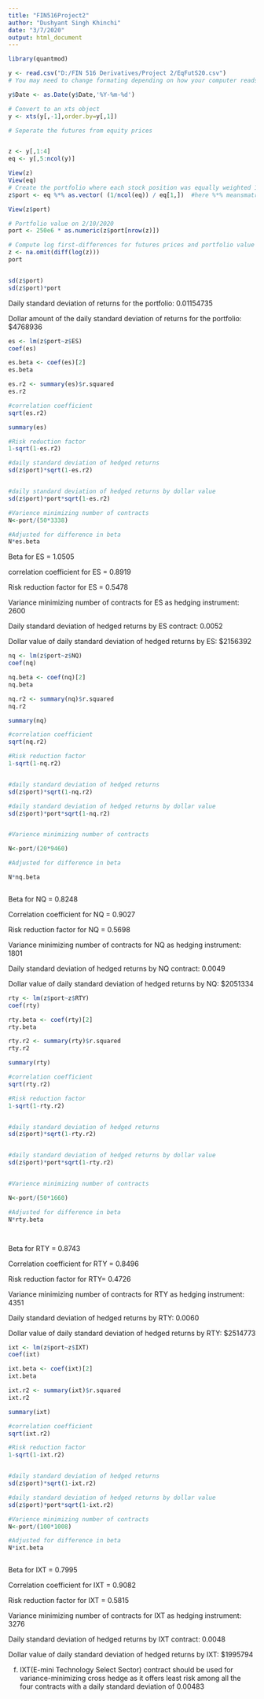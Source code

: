 ---
title: "FIN516Project2"
author: "Dushyant Singh Khinchi"
date: "3/7/2020"
output: html_document
---

```{r}

library(quantmod)

y <- read.csv("D:/FIN 516 Derivatives/Project 2/EqFutS20.csv")
# You may need to change formating depending on how your computer reads the date

y$Date <- as.Date(y$Date,'%Y-%m-%d')

# Convert to an xts object
y <- xts(y[,-1],order.by=y[,1])

# Seperate the futures from equity prices


z <- y[,1:4]
eq <- y[,5:ncol(y)]

View(z)
View(eq)
# Create the portfolio where each stock position was equally weighted 1/4/2018
z$port <- eq %*% as.vector( (1/ncol(eq)) / eq[1,])  #here %*% meansmatrix multiplication

View(z$port)

# Portfolio value on 2/10/2020
port <- 250e6 * as.numeric(z$port[nrow(z)])

# Compute log first-differences for futures prices and portfolio value
z <- na.omit(diff(log(z)))
port


sd(z$port)
sd(z$port)*port


```

 Daily standard deviation of returns for the portfolio: 0.01154735
 
 Dollar amount of the daily standard deviation of returns for the portfolio: $4768936
 
 
```{r}
es <- lm(z$port~z$ES)
coef(es)

es.beta <- coef(es)[2]
es.beta

es.r2 <- summary(es)$r.squared
es.r2

#correlation coefficient
sqrt(es.r2)

summary(es)

#Risk reduction factor
1-sqrt(1-es.r2)

#daily standard deviation of hedged returns
sd(z$port)*sqrt(1-es.r2)


#daily standard deviation of hedged returns by dollar value
sd(z$port)*port*sqrt(1-es.r2)

#Varience minimizing number of contracts
N<-port/(50*3338)

#Adjusted for difference in beta
N*es.beta

```
Beta for ES = 1.0505

correlation coefficient for ES = 0.8919

Risk reduction factor for ES = 0.5478

Variance minimizing number of contracts for ES as hedging instrument: 2600

Daily standard deviation of hedged returns by ES contract: 0.0052

Dollar value of daily standard deviation of hedged returns by ES:  $2156392

```{r}
nq <- lm(z$port~z$NQ)
coef(nq)

nq.beta <- coef(nq)[2]
nq.beta

nq.r2 <- summary(nq)$r.squared
nq.r2

summary(nq)

#correlation coefficient
sqrt(nq.r2)

#Risk reduction factor
1-sqrt(1-nq.r2)


#daily standard deviation of hedged returns
sd(z$port)*sqrt(1-nq.r2)

#daily standard deviation of hedged returns by dollar value
sd(z$port)*port*sqrt(1-nq.r2)


#Varience minimizing number of contracts

N<-port/(20*9460)

#Adjusted for difference in beta

N*nq.beta



```
Beta for NQ = 0.8248

Correlation coefficient for NQ = 0.9027

Risk reduction factor for NQ =  0.5698

Variance minimizing number of contracts for NQ as hedging instrument: 1801

Daily standard deviation of hedged returns by NQ contract: 0.0049

Dollar value of daily standard deviation of hedged returns by NQ: $2051334

```{r}
rty <- lm(z$port~z$RTY)
coef(rty)

rty.beta <- coef(rty)[2]
rty.beta

rty.r2 <- summary(rty)$r.squared
rty.r2

summary(rty)

#correlation coefficient
sqrt(rty.r2)

#Risk reduction factor
1-sqrt(1-rty.r2)


#daily standard deviation of hedged returns
sd(z$port)*sqrt(1-rty.r2)


#daily standard deviation of hedged returns by dollar value
sd(z$port)*port*sqrt(1-rty.r2)


#Varience minimizing number of contracts

N<-port/(50*1660)

#Adjusted for difference in beta
N*rty.beta




```
Beta for RTY = 0.8743

Correlation coefficient for RTY = 0.8496

Risk reduction factor for RTY= 0.4726

Variance minimizing number of contracts for RTY as hedging instrument: 4351

Daily standard deviation of hedged returns by RTY: 0.0060

Dollar value of daily standard deviation of hedged returns by RTY: $2514773

```{r}
ixt <- lm(z$port~z$IXT)
coef(ixt)

ixt.beta <- coef(ixt)[2]
ixt.beta

ixt.r2 <- summary(ixt)$r.squared
ixt.r2

summary(ixt)

#correlation coefficient
sqrt(ixt.r2)

#Risk reduction factor
1-sqrt(1-ixt.r2)


#daily standard deviation of hedged returns
sd(z$port)*sqrt(1-ixt.r2)

#daily standard deviation of hedged returns by dollar value
sd(z$port)*port*sqrt(1-ixt.r2)

#Varience minimizing number of contracts
N<-port/(100*1008)

#Adjusted for difference in beta
N*ixt.beta



```
Beta for IXT = 0.7995

Correlation coefficient for IXT = 0.9082

Risk reduction factor for IXT = 0.5815

Variance minimizing number of contracts for IXT as hedging instrument: 3276

Daily standard deviation of hedged returns by IXT contract: 0.0048

Dollar value of daily standard deviation of hedged returns by IXT: $1995794


(f) IXT(E-mini Technology Select Sector) contract should be used for variance-minimizing cross hedge as it offers least risk among all the four contracts with a daily standard deviation of 0.00483
